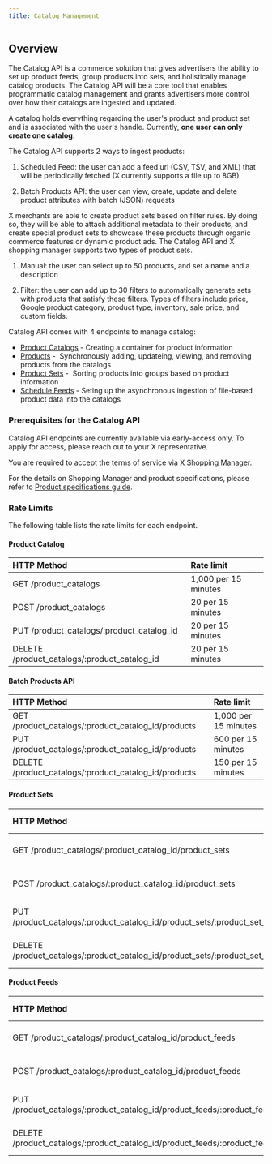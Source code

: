 ```yaml
---
title: Catalog Management
---
```

## Overview

The Catalog API is a commerce solution that gives advertisers the ability to set up product feeds, group products into sets, and holistically manage catalog products. The Catalog API will be a core tool that enables programmatic catalog management and grants advertisers more control over how their catalogs are ingested and updated.

A catalog holds everything regarding the user's product and product set and is associated with the user's handle. Currently, **one user can only create one catalog**. 

The Catalog API supports 2 ways to ingest products:

1.  Scheduled Feed: the user can add a feed url (CSV, TSV, and XML) that will be periodically fetched (X currently supports a file up to 8GB)

2.  Batch Products API: the user can view, create, update and delete product attributes with batch (JSON) requests


X merchants are able to create product sets based on filter rules. By doing so, they will be able to attach additional metadata to their products, and create special product sets to showcase these products through organic commerce features or dynamic product ads. The Catalog API and X shopping manager supports two types of product sets. 

1.  Manual: the user can select up to 50 products, and set a name and a description

2.  Filter: the user can add up to 30 filters to automatically generate sets with products that satisfy these filters. Types of filters include price, Google product category, product type, inventory, sale price, and custom fields.


Catalog API comes with 4 endpoints to manage catalog:

* [Product Catalogs](https://developer.x.com/en/docs/x-ads-api/catalog-management/api-reference/product-catalogs) \- Creating a container for product information
* [Products](https://developer.x.com/en/docs/x-ads-api/catalog-management/api-reference/products) -  Synchronously adding, updateing, viewing, and removing products from the catalogs
* [Product Sets](https://developer.x.com/en/docs/x-ads-api/catalog-management/api-reference/product-sets) -  Sorting products into groups based on product information
* [Schedule Feeds](https://developer.x.com/en/docs/twitter-ads-api/catalog-management/api-reference/scheduled-feeds) \- Seting up the asynchronous ingestion of file-based product data into the catalogs

### Prerequisites for the Catalog API

Catalog API endpoints are currently available via early-access only. To apply for access, please reach out to your X representative. 

You are required to accept the terms of service via [X Shopping Manager](https://ads.twitter.com/shopping_manager).

For the details on Shopping Manager and product specifications, please refer to [Product specifications guide](https://business.twitter.com/en/help/shopping-specs.html).

### Rate Limits 

The following table lists the rate limits for each endpoint.

#### Product Catalog

| HTTP Method | Rate limit |
| :--- | :--- |
| GET /product_catalogs | 1,000 per 15 minutes |
| POST /product_catalogs | 20 per 15 minutes |
| PUT /product\_catalogs/:product\_catalog_id | 20 per 15 minutes |
| DELETE /product\_catalogs/:product\_catalog_id | 20 per 15 minutes |

#### Batch Products API

| HTTP Method | Rate limit |
| :--- | :--- |
| GET /product\_catalogs/:product\_catalog_id/products | 1,000 per 15 minutes |
| PUT /product\_catalogs/:product\_catalog_id/products | 600 per 15 minutes |
| DELETE /product\_catalogs/:product\_catalog_id/products | 150 per 15 minutes |

#### Product Sets

| HTTP Method | Rate limit |
| :--- | :--- |
| GET /product\_catalogs/:product\_catalog\_id/product\_sets | 2,000 per 15 minutes |
| POST /product\_catalogs/:product\_catalog\_id/product\_sets | 100 per 15 minutes |
| PUT /product\_catalogs/:product\_catalog\_id/product\_sets/:product\_set\_id | 500 per 15 minutes |
| DELETE /product\_catalogs/:product\_catalog\_id/product\_sets/:product\_set\_id | 100 per 15 minutes |

#### Product Feeds

| HTTP Method | Rate limit |
| :--- | :--- |
| GET /product\_catalogs/:product\_catalog\_id/product\_feeds | 1,000 per 15 minutes |
| POST /product\_catalogs/:product\_catalog\_id/product\_feeds | 20 per 15 minutes |
| PUT /product\_catalogs/:product\_catalog\_id/product\_feeds/:product\_feed\_id | 20 per 15 minutes |
| DELETE /product\_catalogs/:product\_catalog\_id/product\_feeds/:product\_feed\_id | 20 per 15 minutes |
